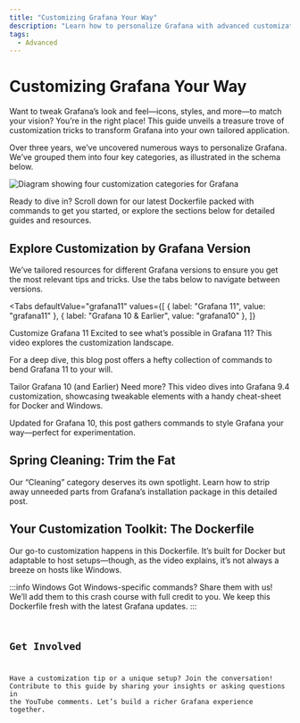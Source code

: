 ```yaml
---
title: "Customizing Grafana Your Way"
description: "Learn how to personalize Grafana with advanced customization tricks for icons, styles, and more. Explore tips for Grafana 10, 11, and beyond."
tags:
  - Advanced
---
```



# Customizing Grafana Your Way

Want to tweak Grafana’s look and feel—icons, styles, and more—to match your vision? You’re in the right place! This guide unveils a treasure trove of customization tricks to transform Grafana into your own tailored application.

Over three years, we’ve uncovered numerous ways to personalize Grafana. We’ve grouped them into four key categories, as illustrated in the schema below.

<Image
  title="Four ways to customize Grafana: Configuration, Cleaning, Visual, and Hands-On."
  src="/img/grafana/advanced/customization.png"
  alt="Diagram showing four customization categories for Grafana"
/>

Ready to dive in? Scroll down for our latest Dockerfile packed with commands to get you started, or explore the sections below for detailed guides and resources.

## Explore Customization by Grafana Version

We’ve tailored resources for different Grafana versions to ensure you get the most relevant tips and tricks. Use the tabs below to navigate between versions.

<Tabs
  defaultValue="grafana11"
  values={[
    { label: "Grafana 11", value: "grafana11" },
    { label: "Grafana 10 & Earlier", value: "grafana10" },
  ]}
>
  <TabItem value="grafana11">

Customize Grafana 11 Excited to see what’s possible in Grafana 11? This
video explores the customization landscape.

<Youtube id="8ArQ0vlWA88" title="What Can You Customize in Grafana 11?" />

For a deep dive, this blog post offers a hefty collection of commands to bend Grafana
11 to your will.

<BlogPost id="how-to-customize-grafana-11.1.0" />

  </TabItem>
  <TabItem value="grafana10">

Tailor Grafana 10 (and Earlier) Need more? This video dives into Grafana 9.4
customization, showcasing tweakable elements with a handy cheat-sheet for
Docker and Windows.

<Youtube
  id="ChI78v4UZc0"
  title="How to Customize Grafana 9.4: A Cheat-Sheet for Docker and Windows"
/>

Updated for Grafana 10, this post gathers commands to style Grafana your way—perfect
for experimentation.

<BlogPost id="how-to-customize-the-grafana-user-interface-8d70a42dc2b6" />

  </TabItem>
</Tabs>

## Spring Cleaning: Trim the Fat

Our “Cleaning” category deserves its own spotlight. Learn how to strip away unneeded parts from Grafana’s installation package in this detailed post.

<BlogPost id="native-grafana-plugins-20230409" />

## Your Customization Toolkit: The Dockerfile

Our go-to customization happens in this Dockerfile. It’s built for Docker but adaptable to host setups—though, as the video explains, it’s not always a breeze on hosts like Windows.

:::info Windows
Got Windows-specific commands? Share them with us! We’ll add them to this crash course with full credit to you. We keep this Dockerfile fresh with the latest Grafana updates.
:::

<Code
  url="https://github.com/VolkovLabs/volkovlabs-app/blob/main/Dockerfile"
  language="docker"
/>

## Get Involved

Have a customization tip or a unique setup? Join the conversation! Contribute to this guide by sharing your insights or asking questions in the YouTube comments. Let’s build a richer Grafana experience together.
